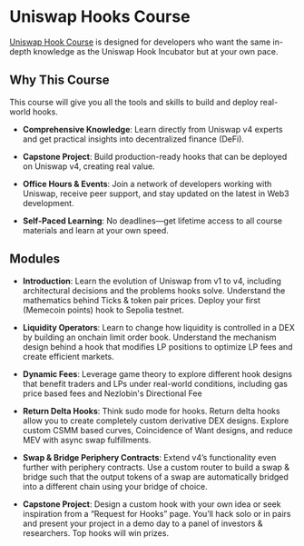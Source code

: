 # Uniswap Hooks Course

[Uniswap Hook Course](https://atrium.academy/uniswap/course) is designed for developers who want the same in-depth knowledge as the Uniswap Hook Incubator but at your own pace.

## Why This Course

This course will give you all the tools and skills to build and deploy real-world hooks.

-   **Comprehensive Knowledge**: Learn directly from Uniswap v4 experts and get practical insights into decentralized finance (DeFi).

-   **Capstone Project**: Build production-ready hooks that can be deployed on Uniswap v4, creating real value.

-   **Office Hours & Events**: Join a network of developers working with Uniswap, receive peer support, and stay updated on the latest in Web3 development.

-   **Self-Paced Learning**: No deadlines—get lifetime access to all course materials and learn at your own speed.

## Modules

-   **Introduction**: Learn the evolution of Uniswap from v1 to v4, including architectural decisions and the problems hooks solve. Understand the mathematics behind Ticks & token pair prices. Deploy your first (Memecoin points) hook to Sepolia testnet.

-   **Liquidity Operators**: Learn to change how liquidity is controlled in a DEX by building an onchain limit order book. Understand the mechanism design behind a hook that modifies LP positions to optimize LP fees and create efficient markets.

-   **Dynamic Fees**: Leverage game theory to explore different hook designs that benefit traders and LPs under real-world conditions, including gas price based fees and Nezlobin's Directional Fee

-   **Return Delta Hooks**: Think sudo mode for hooks. Return delta hooks allow you to create completely custom derivative DEX designs. Explore custom CSMM based curves, Coincidence of Want designs, and reduce MEV with async swap fulfillments.

-   **Swap & Bridge Periphery Contracts**: Extend v4’s functionality even further with periphery contracts. Use a custom router to build a swap & bridge such that the output tokens of a swap are automatically bridged into a different chain using your bridge of choice.

-   **Capstone Project**: Design a custom hook with your own idea or seek inspiration from a “Request for Hooks” page. You’ll hack solo or in pairs and present your project in a demo day to a panel of investors & researchers. Top hooks will win prizes.
